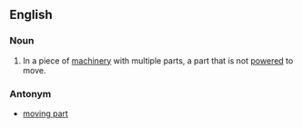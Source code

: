 ==English==
===Noun===
{{en-noun|sg=[[nonmoving]] [[part]]}}
# In a piece of [[machinery]] with multiple parts, a part that is not [[powered]] to move.

===Antonym===
*[[moving part]]